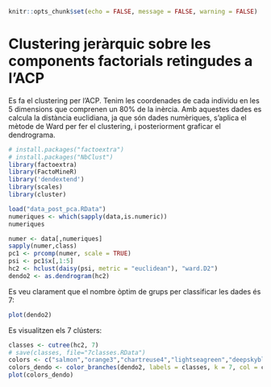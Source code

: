 ```{r setup, include=FALSE}
knitr::opts_chunk$set(echo = FALSE, message = FALSE, warning = FALSE)
```

# Clustering jeràrquic sobre les components factorials retingudes a l’ACP

Es fa el clustering per l'ACP. Tenim les coordenades de cada individu en les 5 dimensions que comprenen un 80% de la inèrcia. Amb aquestes dades es calcula la distància euclidiana, ja que són dades numèriques, s'aplica el mètode de Ward per fer el clustering, i posteriorment graficar el dendrograma. 

```{r, include=FALSE}
# install.packages("factoextra")
# install.packages("NbClust")
library(factoextra)
library(FactoMineR)
library('dendextend')
library(scales)
library(cluster)

load("data_post_pca.RData")
numeriques <- which(sapply(data,is.numeric))
numeriques

numer <- data[,numeriques]
sapply(numer,class)
pc1 <- prcomp(numer, scale = TRUE)
psi <- pc1$x[,1:5]
hc2 <- hclust(daisy(psi, metric = "euclidean"), "ward.D2")
dendo2 <- as.dendrogram(hc2)
```

Es veu clarament que el nombre òptim de grups per classificar les dades és 7:

```{r, out.width="80%"}
plot(dendo2)
```

Es visualitzen els 7 clústers:

```{r, out.width="80%"}
classes <- cutree(hc2, 7)
# save(classes, file="7classes.RData")
colors <- c("salmon","orange3","chartreuse4","lightseagreen","deepskyblue","lightslateblue","maroon3")
colors_dendo <- color_branches(dendo2, labels = classes, k = 7, col = colors)
plot(colors_dendo)
```
